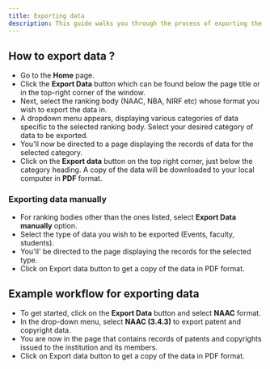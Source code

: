 ```yaml
---
title: Exporting data
description: This guide walks you through the process of exporting the stored data in the pdf format.
---
```


## How to export data ?

- Go to the **Home** page.
- Click the **Export Data** button which can be found below the page title or in the top-right corner of the window.
- Next, select the ranking body (NAAC, NBA, NIRF etc) whose format you wish to export the data in.
- A dropdown menu appears, displaying various categories of data specific to the selected ranking body. Select your desired category of data to be exported.
- You'll now be directed to a page displaying the records of data for the selected category.
- Click on the **Export data** button on the top right corner, just below the category heading. A copy of the data will be downloaded to your local computer in **PDF** format.

### Exporting data manually
- For ranking bodies other than the ones listed, select **Export Data manually** option. 
- Select the type of data you wish to be exported (Events, faculty, students).
- You'll' be directed to the page displaying the records for the selected type.
- Click on Export data button to get a copy of the data in PDF format.

## Example workflow for exporting data

- To get started, click on the **Export Data** button and select **NAAC** format.
- In the drop-down menu, select **NAAC (3.4.3)** to export patent and copyright data.
- You are now in the page that contains records of patents and copyrights issued to the institution and its members.
- Click on Export data button to get a copy of the data in PDF format.
  